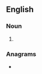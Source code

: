 {{also|spui}}
==English==
{{wikipedia}}

===Noun===
{{en-noun}}

# {{abbreviation of|en|single-point urban interchange}}

===Anagrams===
* {{anagrams|en|a=ipsu|ipus}}
